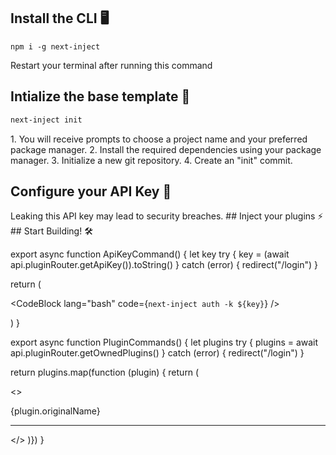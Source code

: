 

<Steps>

<Step>

## Install the CLI 🖥️

```package-install
npm i -g next-inject
```

<Callout title="Info" type="info">
  Restart your terminal after running this command
</Callout>

</Step>
<Step>

## Intialize the base template 📰

```bash
next-inject init
```

<Accordions>
<Accordion title="What does this command do?">
1. You will receive prompts to choose a project name and your preferred package manager.
2. Install the required dependencies using your package manager.
3. Initialize a new git repository.
4. Create an "init" commit.

</Accordion>
</Accordions>

</Step>
<Step>

## Configure your API Key 🔑

<Callout title="Warning" type="warn">
  Leaking this API key may lead to security breaches.

  <ApiKeyCommand />
</Callout>

</Step>

<Step>
## Inject your plugins ⚡

<PluginCommands />
</Step>

<Step>
## Start Building! 🛠️

</Step>

</Steps>

export async function ApiKeyCommand() {
  let key
  try {
    key = (await api.pluginRouter.getApiKey()).toString()
  } catch (error) {
    redirect("/login")
  }

return (

<CodeBlock lang="bash" code={`next-inject auth -k ${key}`} />

)
}

export async function PluginCommands() {
  let plugins
  try {
    plugins = await api.pluginRouter.getOwnedPlugins()
  } catch (error) {
    redirect("/login")
  }

return plugins.map(function (plugin) {
return (

<>

<div key={plugin.originalName}>
  <Link href={`/plugins/${plugin.parsedName}`}>
    <Heading as="h3">{plugin.originalName}</Heading>
  </Link>
  <CodeBlock lang="bash" code={`next-inject add ${plugin.parsedName}`} />

  <hr />
</div>

</>
)}) }
